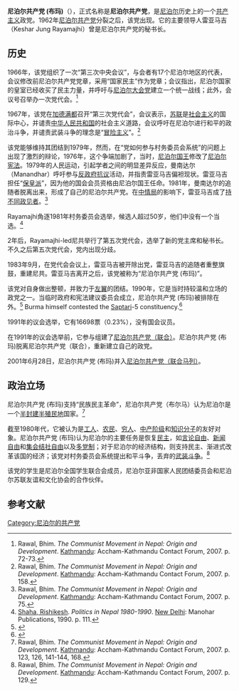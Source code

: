 {{Other uses|尼泊尔共产主义政党列表}}
{{Infobox Political Party
|leader1_title= |leader1_name= |leader2_title= |leader2_name= |leader3_title= |leader3_name= 
|名字       = 尼泊尔共产党
|原文名     = नेपाल कम्युनिष्ट पार्टी
|党代表色   = red
|图像       = <!-- 须加[[File:图像名|200px]] -->
|图像说明   = 
|所在国家或地区= {{NPL}}
|党首       = 雷亚马吉（Keshar Jung Rayamajhi）
|总裁       = 
|主席       = 
|总书记     = 
|第一书记   = 
|秘书长     = 
|主席团     = 
|书记       = 
|发言人     = 
|创始人     = 
|建立       = 1962年
|解散       = 2001年6月28日
|兼并       = 
|分裂自       = [[尼泊尔共产党|尼泊尔共产党]]
|前身       = 
|并入       = [[尼泊尔共产党（联合马列）|尼泊尔共产党（联合马列）]]
|继承       = 
|总部       = 
|党报       = 
|青年组织   = 
|党员数目   = 
|统计日期   = 
|意识形态   = [[共产主义|共产主义]]<br>[[马克思列宁主义|马克思列宁主义]]
|政治立场   = [[左翼|左翼]]
|宗教信仰   = 
|国内组织   = 
|国际组织   = 
|欧洲组织   = 
|欧洲议会党团= 
|seats1_title= <!-- 议会名字 -->
|seats1      = <!-- 议会席位，如250席位中有3个席位：{{Infobox political party/seats|3|250|hex=red}} -->
|官方色彩   = <!--示例：[[紫色|紫色]]和[[金色|金色]] {{Color box|#232176}}{{Color box|#E2AF2D}} -->
|官方网站   = <!-- {{URL| }}  -->
|宣传口号   = 
|国家       = 尼泊尔
|脚注       = 
}}
'''尼泊尔共产党 (布玛)'''（{{lang-ne|नेपाल कम्युनिष्ट पार्टी (वर्मा)}}），正式名称是'''尼泊尔共产党'''，是[[尼泊尔|尼泊尔]]历史上的一个[[共产主义|共产主义]]政党。1962年[[尼泊尔共产党|尼泊尔共产党]]分裂之后，该党出现。它的主要领导人雷亚马吉（Keshar Jung Rayamajhi）曾是尼泊尔共产党的秘书长。

==历史==
1966年，该党组织了一次“第三次中央会议”，与会者有17个尼泊尔地区的代表，会议修改前尼泊尔共产党党章，采用“国家民主”作为党章；会议指出，尼泊尔国家的皇室已经收买了民主力量，并呼吁与[[尼泊尔大会党|尼泊尔大会党]]建立一个统一战线；此外，会议号召举办一次党代会。<ref name="rawal">Rawal, Bhim. ''The Communist Movement in Nepal: Origin and Development''. [[Kathmandu|Kathmandu]]: Accham-Kathmandu Contact Forum, 2007. p. 72-73.</ref>

1967年，该党在[[加德满都|加德满都]]召开“第三次党代会”，会议表示，[[苏联|苏联]]是[[社会主义|社会主义]]的国际中心，并谴责[[中华人民共和国|中华人民共和国]]的社会主义道路，会议呼吁在尼泊尔进行和平的政治斗争，并谴责武装斗争的理念是“[[冒险主义|冒险主义]]”。<ref>Rawal, Bhim. ''The Communist Movement in Nepal: Origin and Development''. [[Kathmandu|Kathmandu]]: Accham-Kathmandu Contact Forum, 2007. p. 158.</ref>

该党能够维持其团结到1979年，然而，在“党如何参与村务委员会系统”的问题上出现了激烈的辩论，1976年，这个争端加剧了，当时，[[尼泊尔国王|尼泊尔国王]]修改了[[尼泊尔宪法|尼泊尔宪法]]。1979年的人民运动，引起学者之间的明显差异反应，曼南达尔（Manandhar）呼吁参与[[反政府|反政府]][[抗议|抗议]]活动，并指责雷亚马吉偏袒现状。雷亚马吉担任“[[保皇派|保皇派]]”，因为他的国会会员资格由尼泊尔国王任命。1981年，曼南达尔的追随者脱离出来，形成了自己的尼泊尔共产党。在[[中情局|中情局]]的影响下，雷亚马吉成了[[持不同政见者|持不同政见者]]。<ref>Rawal, Bhim. ''The Communist Movement in Nepal: Origin and Development''. [[Kathmandu|Kathmandu]]: Accham-Kathmandu Contact Forum, 2007. p. 75.</ref>

Rayamajhi角逐1981年村务委员会选举，候选人超过50岁，他们中没有一个当选。<ref name="elec">[[Shaha,_Rishikesh|Shaha, Rishikesh]]. ''Politics in Nepal 1980-1990''. [[New_Delhi|New Delhi]]: Manohar Publications, 1990. p. 111.</ref>

2年后，Rayamajhi-led尼共举行了第五次党代会，选举了新的党主席和秘书长。不久之后第五次党代会，党内出现分歧。

1983年9月，在党代会会议上，雷亚马吉被开除出党，雷亚马吉的追随者重整旗鼓，重建尼共。雷亚马吉离开之后，该党被称为“尼泊尔共产党 (布玛)”。

该党对自身做出整顿，并致力于[[左翼|左翼]]的团结。1990年，它是当时持较温和立场的政党之一。当临时政府和宪法建议委员会成立，尼泊尔共产党 (布玛)被排除在外。<ref>{{cite web |url=http://www.iids.org.np/photo/dn3.pdf |title=存档副本 |accessdate=2008-03-10 |deadurl=yes |archiveurl=https://web.archive.org/web/20090105203044/http://www.iids.org.np/photo/dn3.pdf |archivedate=2009-01-05 }}</ref> Burma himself contested the [[Saptari_district|Saptari]]-5 constituency.<ref>{{Cite web |url=http://nepalresearch.org/politics/background/elections_old/election_1991_constituency_results_english.pdf |title=存档副本 |accessdate=2013-10-31 |archive-date=2013-11-01 |archive-url=https://web.archive.org/web/20131101235944/http://nepalresearch.org/politics/background/elections_old/election_1991_constituency_results_english.pdf |dead-url=no }}</ref>

1991年的议会选举，它有16698票（0.23%），没有国会议员。

在1991年的议会选举前，它参与组建了[[尼泊尔共产党（联合）|尼泊尔共产党（联合）]]。尼泊尔共产党 (布玛)脱离尼泊尔共产党（联合），重新建立自己的政党。

2001年6月28日，尼泊尔共产党 (布玛)并入[[尼泊尔共产党（联合马列）|尼泊尔共产党（联合马列）]]。

==政治立场==
尼泊尔共产党 (布玛)支持“民族民主革命”，尼泊尔共产党（布尔马）认为尼泊尔是一个[[半封建半殖民地|半封建半殖民地]]国家。<ref>Rawal, Bhim. ''The Communist Movement in Nepal: Origin and Development''. [[Kathmandu|Kathmandu]]: Accham-Kathmandu Contact Forum, 2007. p. 123, 126, 141-144, 168.</ref>

截至1980年代，它被认为是[[工人|工人]]、[[农民|农民]]、[[穷人|穷人]]、[[中产阶级|中产阶级]]和[[知识分子|知识分子]]的友好对象。尼泊尔共产党 (布玛)认为尼泊尔的主要任务是恢复[[民主|民主]]，如[[言论自由|言论自由]]、[[新闻自由|新闻自由]]和[[集会结社自由|集会结社自由]]以及[[多党制|多党制]]；对于尼泊尔的经济结构，则支持民主、渐进式改革该国的经济；该党对村务委员会系统提出和平斗争，丢弃的[[武装斗争|武装斗争]]。<ref>Rawal, Bhim. ''The Communist Movement in Nepal: Origin and Development''. [[Kathmandu|Kathmandu]]: Accham-Kathmandu Contact Forum, 2007. p. 129.</ref>

该党的学生是尼泊尔全国学生联合会成员，尼泊尔亚非国家人民团结委员会和尼泊尔苏联友谊和文化协会的合作伙伴。

==参考文献==
{{reflist}}

{{尼泊尔的共产党}}

[[Category:尼泊尔的共产党|Category:尼泊尔的共产党]]